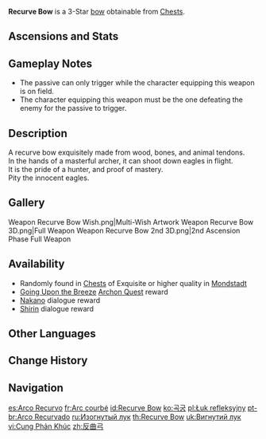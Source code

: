 {{Weapon Infobox
|id             = 15303
|image          = <gallery>
Weapon Recurve Bow.png|Base
Weapon Recurve Bow 2nd.png|2nd Ascension
</gallery>
|type           = Bow
|releaseDate    = 2020-09-28
|quality        = 3
|base_atk       = 38
|2nd_stat_type  = HP
|2nd_stat       = 10.2%
|passive        = Cull the Weak
|effect         = Defeating an opponent restores (var1)% HP.
|eff_rank1_var1 = 8
|eff_rank2_var1 = 10
|eff_rank3_var1 = 12
|eff_rank4_var1 = 14
|eff_rank5_var1 = 16
|eff_att1       = Healing
|obtain         = Chests
|obtain2        = Quests
|quest          = Going Upon the Breeze
|obtain3        = Dialogue
|npc            = Nakano; Shirin
}}
{{Description|It is said that this bow can shoot down eagles in flight, but ultimately how true that is depends on the skill of the archer.}}
'''Recurve Bow''' is a 3-Star [[bow]] obtainable from [[Chests]].

==Ascensions and Stats==
{{Weapon Ascensions and Stats
|ascendMat1 = Fetters of the Dandelion Gladiator
|ascendMat2 = Chains of the Dandelion Gladiator
|ascendMat3 = Shackles of the Dandelion Gladiator
|ascendMat4 = Dream of the Dandelion Gladiator
|bossMat1   = Chaos Device
|bossMat2   = Chaos Circuit
|bossMat3   = Chaos Core
|commonMat1 = Divining Scroll
|commonMat2 = Sealed Scroll
|commonMat3 = Forbidden Curse Scroll
}}

==Gameplay Notes==
* The passive can only trigger while the character equipping this weapon is on field.
* The character equipping this weapon must be the one defeating the enemy for the passive to trigger.

==Description==
A recurve bow exquisitely made from wood, bones, and animal tendons.<br />
In the hands of a masterful archer, it can shoot down eagles in flight.<br />
It is the pride of a hunter, and proof of mastery.<br />
Pity the innocent eagles.

==Gallery==
<gallery>
Weapon Recurve Bow Wish.png|Multi-Wish Artwork
Weapon Recurve Bow 3D.png|Full Weapon
Weapon Recurve Bow 2nd 3D.png|2nd Ascension Phase Full Weapon
</gallery>

==Availability==
*Randomly found in [[Chests]] of Exquisite or higher quality in [[Mondstadt]]
*[[Going Upon the Breeze]] [[Archon Quest]] reward
*[[Nakano]] dialogue reward
*[[Shirin]] dialogue reward

==Other Languages==
{{Flex|
===Weapon===
{{Other Languages
|en      = Recurve Bow
|zhs     = 反曲弓
|zhs_rm  = Fǎnqūgōng
|zht     = 反曲弓
|zht_rm  = Fǎnqūgōng
|zh_tl   = Recurve Bow
|ja      = リカーブボウ
|ja_rm   = Rikaabubou
|ja_tl   = Recurve Bow
|ko      = 곡궁
|ko_rm   = Gokgung
|ko_tl   = Recurve Bow
|es      = Arco Recurvo
|es_tl   = Recurve Bow
|fr      = Arc courbé
|fr_tl   = Curved Bow
|ru      = Изогнутый лук
|ru_tl   = Recurve Bow
|th      = Recurve Bow
|vi      = Cung Phản Khúc
|vi_tl   = Recurve Bow
|de      = Reflexbogen
|de_tl   = Reflex Bow
|id      = Recurve Bow
|pt      = Arco Recurvado
|pt_tl   = 
|tr      = Eğri Yay
|tr_tl   = 
|it      = Arco ricurvo
|it_tl   = Recurve Bow
}}
|
===Passive===
{{Transclude|Cull the Weak|Other Languages}}
}}

==Change History==
{{Change History|1.0}}

==Navigation==
{{Weapon Navbox|type=Bows}}

[[es:Arco Recurvo]]
[[fr:Arc courbé]]
[[id:Recurve Bow]]
[[ko:곡궁]]
[[pl:Łuk refleksyjny]]
[[pt-br:Arco Recurvado]]
[[ru:Изогнутый лук]]
[[th:Recurve Bow]]
[[uk:Вигнутий лук]]
[[vi:Cung Phản Khúc]]
[[zh:反曲弓]]